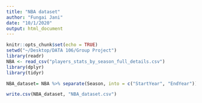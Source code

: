 ```yaml
---
title: "NBA dataset"
author: "Fungai Jani"
date: "10/1/2020"
output: html_document
---
```


```r
knitr::opts_chunk$set(echo = TRUE)
setwd("~/Desktop/DATA 106/Group Project")
library(readr)
NBA <- read_csv("players_stats_by_season_full_details.csv")
library(dplyr)
library(tidyr)
```

```r
NBA_dataset= NBA %>% separate(Season, into = c("StartYear", "EndYear")) %>% mutate(StartYear = as.numeric(StartYear), Age= StartYear - birth_year) %>% mutate(Nationality= ifelse(nationality== "United States", "American", "Not American"))

write.csv(NBA_dataset, "NBA_dataset.csv")
```

